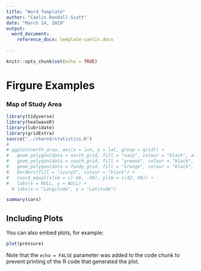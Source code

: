 ```yaml
---
title: "Word Template"
author: "Caelin Randall-Scott"
date: "March 14, 2019"
output:
  word_document:
    reference_docx: template-caelin.docx
  
---
```


```r
knitr::opts_chunk$set(echo = TRUE)
```

# Firgure Examples

### Map of Study Area
```r

library(tidyverse)
library(heatwaveR)
library(lubridate)
library(gridExtra)
source("../shared/statistics.R")
# 
# ggplot(north_area, aes(x = lon, y = lat, group = grid)) +
#   geom_polygon(data = north_grid, fill = "navy", colour = "black", alpha = 0.7) +
#   geom_polygon(data = south_grid, fill = "green4", colour = "black", alpha = 0.7) +
#   geom_polygon(data = fundy_grid, fill = "orange", colour = "black", alpha = 0.7) +
#   borders(fill = "ivory2", colour = "black") +
#   coord_equal(xlim = c(-68, -58), ylim = c(42, 48)) +
#   labs(x = NULL, y = NULL) +
  # labs(x = "Longitude", y = "Latitude")
```


  

```r
summary(cars)
```

## Including Plots

You can also embed plots, for example:

```r
plot(pressure)
```

Note that the `echo = FALSE` parameter was added to the code chunk to prevent printing of the R code that generated the plot.
